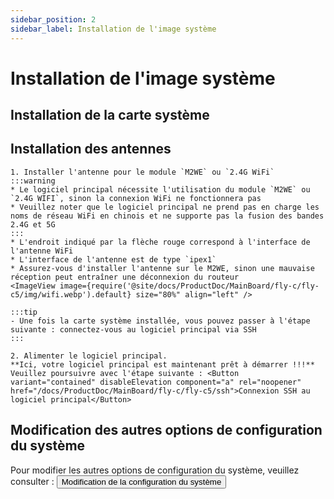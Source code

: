 ```yaml
---
sidebar_position: 2
sidebar_label: Installation de l'image système
---
```







# Installation de l'image système

<FASTFASLH name="H618" />


## Installation de la carte système

<Tabs>
    <TabItem value="usb" label="Schéma d'installation de M2WE sur C5" default>
        <ImageView image={require('@site/docs/ProductDoc/MainBoard/fly-c/fly-c5/img/m2we.webp').default} size="30%" align="center" />
    </TabItem>
    <TabItem value="can" label="Schéma d'installation de la carte TF sur C5">
        <ImageView image={require('@site/docs/ProductDoc/MainBoard/fly-c/fly-c5/img/tf.webp').default} size="30%" align="center" />
    </TabItem>
</Tabs>

## Installation des antennes

    1. Installer l'antenne pour le module `M2WE` ou `2.4G WiFi`
    :::warning
    * Le logiciel principal nécessite l'utilisation du module `M2WE` ou `2.4G WIFI`, sinon la connexion WiFi ne fonctionnera pas
    * Veuillez noter que le logiciel principal ne prend pas en charge les noms de réseau WiFi en chinois et ne supporte pas la fusion des bandes 2.4G et 5G
    :::
    * L'endroit indiqué par la flèche rouge correspond à l'interface de l'antenne WiFi
    * L'interface de l'antenne est de type `ipex1`
    * Assurez-vous d'installer l'antenne sur le M2WE, sinon une mauvaise réception peut entraîner une déconnexion du routeur
    <ImageView image={require('@site/docs/ProductDoc/MainBoard/fly-c/fly-c5/img/wifi.webp').default} size="80%" align="left" /> 

    :::tip
    - Une fois la carte système installée, vous pouvez passer à l'étape suivante : connectez-vous au logiciel principal via SSH
    :::

    2. Alimenter le logiciel principal.  
    **Ici, votre logiciel principal est maintenant prêt à démarrer !!!**  
    Veuillez poursuivre avec l'étape suivante : <Button variant="contained" disableElevation component="a" rel="noopener" href="/docs/ProductDoc/MainBoard/fly-c/fly-c5/ssh">Connexion SSH au logiciel principal</Button>

## Modification des autres options de configuration du système

Pour modifier les autres options de configuration du système, veuillez consulter : <Button variant="contained" disableElevation component="a" rel="noopener" href="/docs/ProductDoc/MainBoard/fly-c/fly-c5/config">Modification de la configuration du système</Button>
